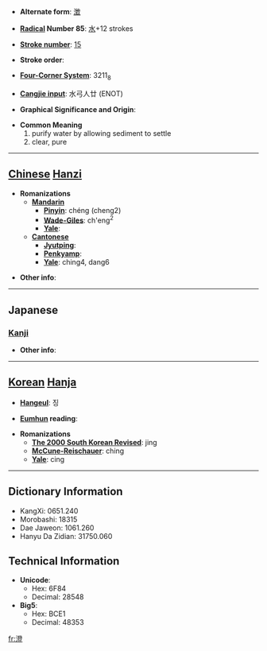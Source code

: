 * '''Alternate form''': [[澂]]

* '''[[Wiktionary:Chinese radical index| Radical]] Number 85''': [[Wiktionary:Chinese radical index 水|水]]+12 strokes

* '''[[Wiktionary:Chinese total strokes index|Stroke number]]''': [[Wiktionary:Chinese total strokes index 15|15]]

* '''Stroke order''': 

* '''[[Wiktionary:Chinese four corner index|Four-Corner System]]''': 3211<sub>8</sub>

* '''[[Wiktionary:Chinese Cangjie index|Cangjie input]]''': 水弓人廿 (ENOT)

* '''Graphical Significance and Origin''': 

* '''Common Meaning'''
*#purify water by allowing sediment to settle
*# clear, pure


----

== [[Chinese]] [[Hanzi]] ==

* '''Romanizations'''
** '''[[Mandarin]]'''
*** '''[[Pinyin]]''': chéng (cheng2)
*** '''[[Wade-Giles]]''': ch'eng<sup>2</sup>
*** '''[[Yale]]''': 
** '''[[Cantonese]]'''
*** '''[[Jyutping]]''':
*** '''[[Penkyamp]]''': 
*** '''[[Yale]]''': ching4, dang6

* '''Other info''': 

----

==Japanese==
===[[Kanji]]===
{{kanji|on readings=[[ちょう]] (chō)|kun readings=[[すむ]] (sumu), [[すます]] (sumasu), [[すみ]] (sumi)}}

* '''Other info''':  

----

== [[Korean]] [[Hanja]] ==

* '''[[Hangeul]]''': 징

* '''[[Eumhun]] reading''': 

* '''Romanizations'''
** '''[[The 2000 South Korean Revised Romanization|The 2000 South Korean Revised]]''': jing
** '''[[McCune-Reischauer]]''': ching
** '''[[Yale]]''': cing

----

== Dictionary Information ==

* KangXi: 0651.240
* Morobashi: 18315
* Dae Jaweon: 1061.260
* Hanyu Da Zidian: 31750.060

== Technical Information ==

* '''Unicode''':
** Hex: 6F84
** Decimal: 28548
* '''Big5''':
** Hex: BCE1
** Decimal: 48353

[[fr:澄]]